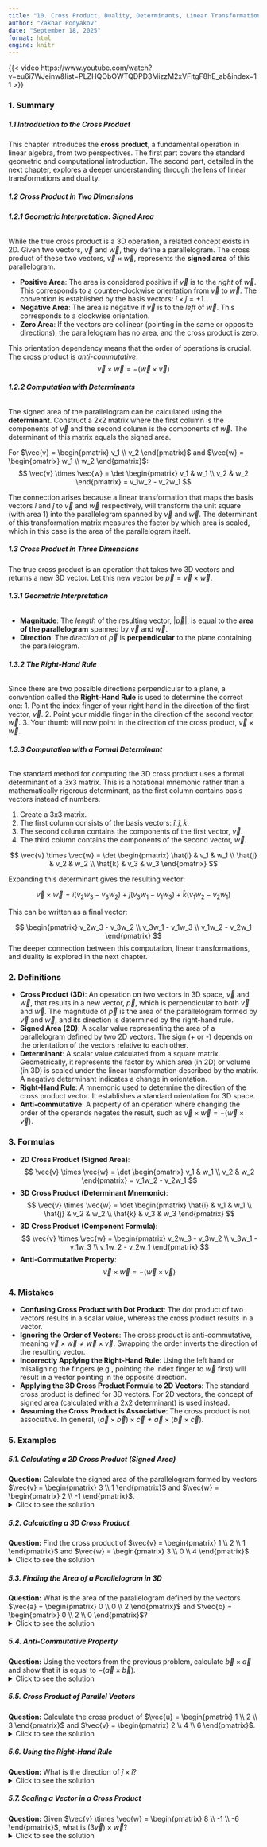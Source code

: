 ```yaml
---
title: "10. Cross Product, Duality, Determinants, Linear Transformations"
author: "Zakhar Podyakov"
date: "September 18, 2025"
format: html
engine: knitr
---
```


{{< video https://www.youtube.com/watch?v=eu6i7WJeinw&list=PLZHQObOWTQDPD3MizzM2xVFitgF8hE_ab&index=11 >}}

<!-- [QUIZ]() | [FLASHCARDS]() -->

### **1. Summary**
##### **1.1 Introduction to the Cross Product**
This chapter introduces the **cross product**, a fundamental operation in linear algebra, from two perspectives. The first part covers the standard geometric and computational introduction. The second part, detailed in the next chapter, explores a deeper understanding through the lens of linear transformations and duality.

##### **1.2 Cross Product in Two Dimensions**
###### **1.2.1 Geometric Interpretation: Signed Area**
While the true cross product is a 3D operation, a related concept exists in 2D. Given two vectors, $\vec{v}$ and $\vec{w}$, they define a parallelogram. The cross product of these two vectors, $\vec{v} \times \vec{w}$, represents the **signed area** of this parallelogram.

<!-- DIAGRAM HERE -->

*   **Positive Area**: The area is considered positive if $\vec{v}$ is to the *right* of $\vec{w}$. This corresponds to a counter-clockwise orientation from $\vec{v}$ to $\vec{w}$. The convention is established by the basis vectors: $\hat{i} \times \hat{j} = +1$.
*   **Negative Area**: The area is negative if $\vec{v}$ is to the *left* of $\vec{w}$. This corresponds to a clockwise orientation.
*   **Zero Area**: If the vectors are collinear (pointing in the same or opposite directions), the parallelogram has no area, and the cross product is zero.

This orientation dependency means that the order of operations is crucial. The cross product is *anti-commutative*:
$$ \vec{v} \times \vec{w} = -(\vec{w} \times \vec{v}) $$

###### **1.2.2 Computation with Determinants**
The signed area of the parallelogram can be calculated using the **determinant**. Construct a 2x2 matrix where the first column is the components of $\vec{v}$ and the second column is the components of $\vec{w}$. The determinant of this matrix equals the signed area.

For $\vec{v} = \begin{pmatrix} v_1 \\ v_2 \end{pmatrix}$ and $\vec{w} = \begin{pmatrix} w_1 \\ w_2 \end{pmatrix}$:
$$ \vec{v} \times \vec{w} = \det \begin{pmatrix} v_1 & w_1 \\ v_2 & w_2 \end{pmatrix} = v_1w_2 - v_2w_1 $$

The connection arises because a linear transformation that maps the basis vectors $\hat{i}$ and $\hat{j}$ to $\vec{v}$ and $\vec{w}$ respectively, will transform the unit square (with area 1) into the parallelogram spanned by $\vec{v}$ and $\vec{w}$. The determinant of this transformation matrix measures the factor by which area is scaled, which in this case is the area of the parallelogram itself.

##### **1.3 Cross Product in Three Dimensions**
The true cross product is an operation that takes two 3D vectors and returns a new 3D vector. Let this new vector be $\vec{p} = \vec{v} \times \vec{w}$.

###### **1.3.1 Geometric Interpretation**
*   **Magnitude**: The *length* of the resulting vector, $|\vec{p}|$, is equal to the **area of the parallelogram** spanned by $\vec{v}$ and $\vec{w}$.
*   **Direction**: The *direction* of $\vec{p}$ is **perpendicular** to the plane containing the parallelogram.

<!-- DIAGRAM HERE -->

###### **1.3.2 The Right-Hand Rule**
Since there are two possible directions perpendicular to a plane, a convention called the **Right-Hand Rule** is used to determine the correct one:
1.  Point the index finger of your right hand in the direction of the first vector, $\vec{v}$.
2.  Point your middle finger in the direction of the second vector, $\vec{w}$.
3.  Your thumb will now point in the direction of the cross product, $\vec{v} \times \vec{w}$.

###### **1.3.3 Computation with a Formal Determinant**
The standard method for computing the 3D cross product uses a formal determinant of a 3x3 matrix. This is a notational mnemonic rather than a mathematically rigorous determinant, as the first column contains basis vectors instead of numbers.

1.  Create a 3x3 matrix.
2.  The first column consists of the basis vectors: $\hat{i}, \hat{j}, \hat{k}$.
3.  The second column contains the components of the first vector, $\vec{v}$.
4.  The third column contains the components of the second vector, $\vec{w}$.

$$
\vec{v} \times \vec{w} = \det \begin{pmatrix} \hat{i} & v_1 & w_1 \\ \hat{j} & v_2 & w_2 \\ \hat{k} & v_3 & w_3 \end{pmatrix}
$$

Expanding this determinant gives the resulting vector:

$$
\vec{v} \times \vec{w} = \hat{i}(v_2w_3 - v_3w_2) + \hat{j}(v_3w_1 - v_1w_3) + \hat{k}(v_1w_2 - v_2w_1)
$$

This can be written as a final vector:

$$
\begin{pmatrix} v_2w_3 - v_3w_2 \\ v_3w_1 - v_1w_3 \\ v_1w_2 - v_2w_1 \end{pmatrix}
$$
The deeper connection between this computation, linear transformations, and duality is explored in the next chapter.

### **2. Definitions**
*   **Cross Product (3D)**: An operation on two vectors in 3D space, $\vec{v}$ and $\vec{w}$, that results in a new vector, $\vec{p}$, which is perpendicular to both $\vec{v}$ and $\vec{w}$. The magnitude of $\vec{p}$ is the area of the parallelogram formed by $\vec{v}$ and $\vec{w}$, and its direction is determined by the right-hand rule.
*   **Signed Area (2D)**: A scalar value representing the area of a parallelogram defined by two 2D vectors. The sign (+ or -) depends on the orientation of the vectors relative to each other.
*   **Determinant**: A scalar value calculated from a square matrix. Geometrically, it represents the factor by which area (in 2D) or volume (in 3D) is scaled under the linear transformation described by the matrix. A negative determinant indicates a change in orientation.
*   **Right-Hand Rule**: A mnemonic used to determine the direction of the cross product vector. It establishes a standard orientation for 3D space.
*   **Anti-commutative**: A property of an operation where changing the order of the operands negates the result, such as $\vec{v} \times \vec{w} = -(\vec{w} \times \vec{v})$.

### **3. Formulas**
*   **2D Cross Product (Signed Area)**:
    $$ \vec{v} \times \vec{w} = \det \begin{pmatrix} v_1 & w_1 \\ v_2 & w_2 \end{pmatrix} = v_1w_2 - v_2w_1 $$
*   **3D Cross Product (Determinant Mnemonic)**:
    $$ \vec{v} \times \vec{w} = \det \begin{pmatrix} \hat{i} & v_1 & w_1 \\ \hat{j} & v_2 & w_2 \\ \hat{k} & v_3 & w_3 \end{pmatrix} $$
*   **3D Cross Product (Component Formula)**:
    $$ \vec{v} \times \vec{w} = \begin{pmatrix} v_2w_3 - v_3w_2 \\ v_3w_1 - v_1w_3 \\ v_1w_2 - v_2w_1 \end{pmatrix} $$
*   **Anti-Commutative Property**:
    $$ \vec{v} \times \vec{w} = -(\vec{w} \times \vec{v}) $$

### **4. Mistakes**
*   **Confusing Cross Product with Dot Product**: The dot product of two vectors results in a scalar value, whereas the cross product results in a vector.
*   **Ignoring the Order of Vectors**: The cross product is anti-commutative, meaning $\vec{v} \times \vec{w} \neq \vec{w} \times \vec{v}$. Swapping the order inverts the direction of the resulting vector.
*   **Incorrectly Applying the Right-Hand Rule**: Using the left hand or misaligning the fingers (e.g., pointing the index finger to $\vec{w}$ first) will result in a vector pointing in the opposite direction.
*   **Applying the 3D Cross Product Formula to 2D Vectors**: The standard cross product is defined for 3D vectors. For 2D vectors, the concept of signed area (calculated with a 2x2 determinant) is used instead.
*   **Assuming the Cross Product is Associative**: The cross product is not associative. In general, $(\vec{a} \times \vec{b}) \times \vec{c} \neq \vec{a} \times (\vec{b} \times \vec{c})$.

### **5. Examples**
##### **5.1. Calculating a 2D Cross Product (Signed Area)**
**Question:** Calculate the signed area of the parallelogram formed by vectors $\vec{v} = \begin{pmatrix} 3 \\ 1 \end{pmatrix}$ and $\vec{w} = \begin{pmatrix} 2 \\ -1 \end{pmatrix}$.
<details>
<summary>Click to see the solution</summary>

1.  **Set up the determinant:** Place the components of $\vec{v}$ in the first column and $\vec{w}$ in the second.
    $$ \det \begin{pmatrix} 3 & 2 \\ 1 & -1 \end{pmatrix} $$
2.  **Calculate the determinant:**
    $$ (3 \times -1) - (2 \times 1) = -3 - 2 = -5 $$

**Answer:** The signed area is **-5**. The negative sign indicates that $\vec{v}$ is to the left of $\vec{w}$.
</details>

##### **5.2. Calculating a 3D Cross Product**
**Question:** Find the cross product of $\vec{v} = \begin{pmatrix} 1 \\ 2 \\ 1 \end{pmatrix}$ and $\vec{w} = \begin{pmatrix} 3 \\ 0 \\ 4 \end{pmatrix}$.
<details>
<summary>Click to see the solution</summary>

1.  **Set up the 3x3 determinant mnemonic:**
    $$ \vec{v} \times \vec{w} = \det \begin{pmatrix} \hat{i} & 1 & 3 \\ \hat{j} & 2 & 0 \\ \hat{k} & 1 & 4 \end{pmatrix} $$
2.  **Calculate the component for $\hat{i}$:**
    $$ \hat{i} \det \begin{pmatrix} 2 & 0 \\ 1 & 4 \end{pmatrix} = \hat{i}((2)(4) - (0)(1)) = 8\hat{i} $$
3.  **Calculate the component for $\hat{j}$:**
    $$ \hat{j} \det \begin{pmatrix} 1 & 3 \\ 1 & 4 \end{pmatrix} \rightarrow \text{ remember to negate} \rightarrow -\hat{j}((1)(4) - (3)(1)) = -\hat{j}(1) = -1\hat{j} $$
4.  **Calculate the component for $\hat{k}$:**
    $$ \hat{k} \det \begin{pmatrix} 1 & 3 \\ 2 & 0 \end{pmatrix} = \hat{k}((1)(0) - (3)(2)) = -6\hat{k} $$
5.  **Combine the components:**
    $$ 8\hat{i} - 1\hat{j} - 6\hat{k} $$

**Answer:** The cross product is the vector $\begin{pmatrix} 8 \\ -1 \\ -6 \end{pmatrix}$.
</details>

##### **5.3. Finding the Area of a Parallelogram in 3D**
**Question:** What is the area of the parallelogram defined by the vectors $\vec{a} = \begin{pmatrix} 0 \\ 0 \\ 2 \end{pmatrix}$ and $\vec{b} = \begin{pmatrix} 0 \\ 2 \\ 0 \end{pmatrix}$?
<details>
<summary>Click to see the solution</summary>

1.  **Find the cross product $\vec{a} \times \vec{b}$:**
    $$ \vec{a} \times \vec{b} = \det \begin{pmatrix} \hat{i} & 0 & 0 \\ \hat{j} & 0 & 2 \\ \hat{k} & 2 & 0 \end{pmatrix} = \hat{i}(0\cdot0 - 2\cdot2) - \hat{j}(0\cdot0 - 0\cdot2) + \hat{k}(0\cdot2 - 0\cdot0) = -4\hat{i} = \begin{pmatrix} -4 \\ 0 \\ 0 \end{pmatrix} $$
2.  **Calculate the magnitude (length) of the resulting vector:** The area is the length of this new vector.
    $$ \text{Area} = |\vec{a} \times \vec{b}| = \sqrt{(-4)^2 + 0^2 + 0^2} = \sqrt{16} = 4 $$

**Answer:** The area of the parallelogram is **4**.
</details>

##### **5.4. Anti-Commutative Property**
**Question:** Using the vectors from the previous problem, calculate $\vec{b} \times \vec{a}$ and show that it is equal to $-(\vec{a} \times \vec{b})$.
<details>
<summary>Click to see the solution</summary>

1.  **Set up the determinant for $\vec{b} \times \vec{a}$:**
    $$ \vec{b} \times \vec{a} = \det \begin{pmatrix} \hat{i} & 0 & 0 \\ \hat{j} & 2 & 0 \\ \hat{k} & 0 & 2 \end{pmatrix} = \hat{i}(2\cdot2 - 0\cdot0) - \hat{j}(0\cdot2 - 0\cdot0) + \hat{k}(0\cdot0 - 2\cdot0) = 4\hat{i} = \begin{pmatrix} 4 \\ 0 \\ 0 \end{pmatrix} $$
2.  **Compare with the previous result:**
    From problem 5.3, we found $\vec{a} \times \vec{b} = \begin{pmatrix} -4 \\ 0 \\ 0 \end{pmatrix}$.
    Therefore, $\begin{pmatrix} 4 \\ 0 \\ 0 \end{pmatrix} = - \begin{pmatrix} -4 \\ 0 \\ 0 \end{pmatrix}$.

**Answer:** $\vec{b} \times \vec{a} = -(\vec{a} \times \vec{b})$, confirming the anti-commutative property.
</details>

##### **5.5. Cross Product of Parallel Vectors**
**Question:** Calculate the cross product of $\vec{u} = \begin{pmatrix} 1 \\ 2 \\ 3 \end{pmatrix}$ and $\vec{v} = \begin{pmatrix} 2 \\ 4 \\ 6 \end{pmatrix}$.
<details>
<summary>Click to see the solution</summary>

Notice that $\vec{v} = 2\vec{u}$, so the vectors are parallel. Geometrically, the parallelogram they span is flat, so its area is zero. The resulting cross product should be the zero vector.

1.  **Set up the determinant:**
    $$ \vec{u} \times \vec{v} = \det \begin{pmatrix} \hat{i} & 1 & 2 \\ \hat{j} & 2 & 4 \\ \hat{k} & 3 & 6 \end{pmatrix} $$
2.  **Calculate components:**
    *   $\hat{i}$: $(2)(6) - (4)(3) = 12 - 12 = 0$
    *   $\hat{j}$: $(3)(2) - (1)(6) = 6 - 6 = 0$
    *   $\hat{k}$: $(1)(4) - (2)(2) = 4 - 4 = 0$

**Answer:** The cross product is the zero vector, $\begin{pmatrix} 0 \\ 0 \\ 0 \end{pmatrix}$.
</details>

##### **5.6. Using the Right-Hand Rule**
**Question:** What is the direction of $\hat{j} \times \hat{i}$?
<details>
<summary>Click to see the solution</summary>

1.  **Position your right hand:** Point your index finger along the positive y-axis (direction of $\hat{j}$).
2.  **Align your middle finger:** Point your middle finger along the positive x-axis (direction of $\hat{i}$).
3.  **Check your thumb:** Your thumb points along the negative z-axis.

**Answer:** The direction is along the negative z-axis, which is the direction of $-\hat{k}$.
</details>

##### **5.7. Scaling a Vector in a Cross Product**
**Question:** Given $\vec{v} \times \vec{w} = \begin{pmatrix} 8 \\ -1 \\ -6 \end{pmatrix}$, what is $(3\vec{v}) \times \vec{w}$?
<details>
<summary>Click to see the solution</summary>

Scaling one of the vectors by a constant scales the resulting cross product by the same constant. This is because the area of the parallelogram is scaled by that factor.

1.  **Multiply the original cross product by the scalar:**
    $$ 3 \times (\vec{v} \times \vec{w}) = 3 \begin{pmatrix} 8 \\ -1 \\ -6 \end{pmatrix} $$
2.  **Distribute the scalar:**
    $$ \begin{pmatrix} 3 \times 8 \\ 3 \times -1 \\ 3 \times -6 \end{pmatrix} = \begin{pmatrix} 24 \\ -3 \\ -18 \end{pmatrix} $$

**Answer:** The result is $\begin{pmatrix} 24 \\ -3 \\ -18 \end{pmatrix}$.
</details>